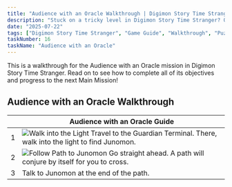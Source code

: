 ```yaml
---
title: "Audience with an Oracle Walkthrough | Digimon Story Time Stranger"
description: "Stuck on a tricky level in Digimon Story Time Stranger? Our complete walkthrough offers expert tips, strategies, and links to level guides to help you master the art of untangling."
date: "2025-07-22"
tags: ["Digimon Story Time Stranger", "Game Guide", "Walkthrough", "Puzzle Games", "Mobile Games"]
taskNumber: 16
taskName: "Audience with an Oracle"
---
```


This is a walkthrough for the Audience with an Oracle mission in Digimon Story Time Stranger. Read on to see how to complete all of its objectives and progress to the next Main Mission!

## Audience with an Oracle Walkthrough

|  | Audience with an Oracle Guide |
| --- | --- |
| 1 | ![Walk into the Light](/images/walkthorough/8b3f38ba0b3095d8.webp) Travel to the Guardian Terminal. There, walk into the light to find Junomon. |
| 2 | ![Follow Path to Junomon](/images/walkthorough/05162875975a3cec.webp) Go straight ahead. A path will conjure by itself for you to cross. |
| 3 | Talk to Junomon at the end of the path. |